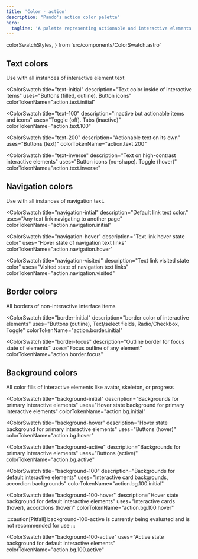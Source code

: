 ```yaml
---
title: 'Color - action'
description: "Pando's action color palette"
hero:
  tagline: 'A palette representing actionable and interactive elements.'
---
```


  colorSwatchStyles,
} from 'src/components/ColorSwatch.astro'

## Text colors

Use with all instances of interactive element text

<ColorSwatch
  title="text-initial"
  description="Text color inside of interactive items"
  uses="Buttons (filled, outline). Button icons"
  colorTokenName="action.text.initial"
>
  <div
    class={css(colorSwatchStyles, {
      bgColor: 'action.text.initial',
    })}
  />
</ColorSwatch>

<ColorSwatch
  title="text-100"
  description="Inactive but actionable items and icons"
  uses="Toggle (off). Tabs (inactive)"
  colorTokenName="action.text.100"
>
  <div
    class={css(colorSwatchStyles, {
      bgColor: 'action.text.100',
    })}
  />
</ColorSwatch>

<ColorSwatch
  title="text-200"
  description="Actionable text on its own"
  uses="Buttons (text)"
  colorTokenName="action.text.200"
>
  <div
    class={css(colorSwatchStyles, {
      bgColor: 'action.text.200',
    })}
  />
</ColorSwatch>

<ColorSwatch
  title="text-inverse"
  description="Text on high-contrast interactive elements"
  uses="Button icons (no-shape). Toggle (hover)"
  colorTokenName="action.text.inverse"
>
  <div
    class={css(colorSwatchStyles, {
      bgColor: 'action.text.inverse',
    })}
  />
</ColorSwatch>

## Navigation colors

Use with all instances of navigation text.

<ColorSwatch
  title="navigation-intial"
  description="Default link text color."
  uses="Any text link navigating to another page"
  colorTokenName="action.navigation.initial"
>
  <div
    class={css(colorSwatchStyles, {
      bgColor: 'action.navigation.initial',
    })}
  />
</ColorSwatch>

<ColorSwatch
  title="navigation-hover"
  description="Text link hover state color"
  uses="Hover state of navigation text links"
  colorTokenName="action.navigation.hover"
>
  <div
    class={css(colorSwatchStyles, {
      bgColor: 'action.navigation.hover',
    })}
  />
</ColorSwatch>

<ColorSwatch
  title="navigation-visited"
  description="Text link visited state color"
  uses="Visited state of navigation text links"
  colorTokenName="action.navigation.visited"
>
  <div
    class={css(colorSwatchStyles, {
      bgColor: 'action.navigation.visited',
    })}
  />
</ColorSwatch>

## Border colors

All borders of non-interactive interface items

<ColorSwatch
  title="border-initial"
  description="border color of interactive elements"
  uses="Buttons (outline), Text/select fields, Radio/Checkbox, Toggle"
  colorTokenName="action.border.initial"
>
  <div
    class={css(colorSwatchStyles, {
      bgColor: 'action.border.initial',
    })}
  />
</ColorSwatch>

<ColorSwatch
  title="border-focus"
  description="Outline border for focus state of elements"
  uses="Focus outline of any element"
  colorTokenName="action.border.focus"
>
  <div
    class={css(colorSwatchStyles, {
      bgColor: 'action.border.focus',
    })}
  />
</ColorSwatch>

## Background colors

All color fills of interactive elements like avatar, skeleton, or progress

<ColorSwatch
  title="background-initial"
  description="Backgrounds for primary interactive elements"
  uses="Hover state background for primary interactive elements"
  colorTokenName="action.bg.initial"
>
  <div
    class={css(colorSwatchStyles, {
      bgColor: 'action.bg.initial',
    })}
  />
</ColorSwatch>

<ColorSwatch
  title="background-hover"
  description="Hover state background for primary interactive elements"
  uses="Buttons (hover)"
  colorTokenName="action.bg.hover"
>
  <div
    class={css(colorSwatchStyles, {
      bgColor: 'action.bg.hover',
    })}
  />
</ColorSwatch>

<ColorSwatch
  title="background-active"
  description="Backgrounds for primary interactive elements"
  uses="Buttons (active)"
  colorTokenName="action.bg.active"
>
  <div
    class={css(colorSwatchStyles, {
      bgColor: 'action.bg.active',
    })}
  />
</ColorSwatch>

<ColorSwatch
  title="background-100"
  description="Backgrounds for default interactive elements"
  uses="Interactive card backgrounds, accordion backgrounds"
  colorTokenName="action.bg.100.initial"
>
  <div
    class={css(colorSwatchStyles, {
      bgColor: 'action.bg.100.initial',
    })}
  />
</ColorSwatch>

<ColorSwatch
  title="background-100-hover"
  description="Hover state background for default interactive elements"
  uses="Interactive cards (hover), accordions (hover)"
  colorTokenName="action.bg.100.hover"
>
  <div
    class={css(colorSwatchStyles, {
      bgColor: 'action.bg.100.hover',
    })}
  />
</ColorSwatch>

:::caution[Pitfall]
background-100-active is currently being evaluated and is not recommended for use
:::

<ColorSwatch
  title="background-100-active"
  uses="Active state background for default interactive elements"
  colorTokenName="action.bg.100.active"
>
  <div
    class={css(colorSwatchStyles, {
      bgColor: 'action.bg.100.active',
    })}
  />
</ColorSwatch>
